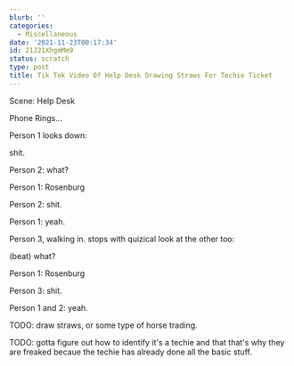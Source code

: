 ```yaml
---
blurb: ''
categories:
  - Miscellaneous
date: '2021-11-23T00:17:34'
id: 21J21XhgmMm9
status: scratch
type: post
title: Tik Tok Video Of Help Desk Drawing Straws For Techie Ticket
---
```


Scene: Help Desk

Phone Rings...

Person 1 looks down:

shit.

Person 2: what?

Person 1: Rosenburg

Person 2: shit.

Person 1: yeah.

Person 3, walking in. stops with quizical look at the other too:

(beat) what?

Person 1: Rosenburg

Person 3: shit.

Person 1 and 2: yeah.

TODO: draw straws, or some type of horse trading. 

TODO: gotta figure out how to identify it's a techie and that that's why they are freaked becaue the techie has already done all the basic stuff. 

